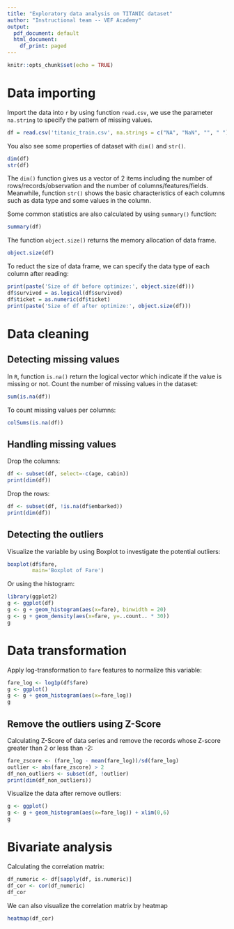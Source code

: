 ```yaml
---
title: "Exploratory data analysis on TITANIC dataset"
author: "Instructional team -- VEF Academy"
output:
  pdf_document: default
  html_document:
    df_print: paged
---
```


```r
knitr::opts_chunk$set(echo = TRUE)
```

# Data importing

Import the data into `r` by using function `read.csv`, we use the parameter `na.string` to specify the pattern of missing values.
```r
df = read.csv('titanic_train.csv', na.strings = c("NA", "NaN", "", " "))
```

You also see some properties of dataset with `dim()` and `str()`.
```r
dim(df)
str(df)
```

The `dim()` function gives us a vector of 2 items including the number of rows/records/observation and the number of columns/features/fields. Meanwhile, function `str()` shows the basic characteristics of each columns such as data type and some values in the column. 

Some common statistics are also calculated by using `summary()` function:
```r
summary(df)
```

The function `object.size()` returns the memory allocation of data frame. 
```r
object.size(df)
```

To reduct the size of data frame, we can specify the data type of each column after reading:
```r
print(paste('Size of df before optimize:', object.size(df)))
df$survived = as.logical(df$survived)
df$ticket = as.numeric(df$ticket)
print(paste('Size of df after optimize:', object.size(df)))
```


# Data cleaning
## Detecting missing values
In `R`, function `is.na()` return the logical vector which indicate if the value is missing or not.
Count the number of missing values in the dataset:
```r
sum(is.na(df))
```
To count missing values per columns:
```r
colSums(is.na(df))
```

## Handling missing values
Drop the columns:
```r
df <- subset(df, select=-c(age, cabin))
print(dim(df))
```

Drop the rows:
```r
df <- subset(df, !is.na(df$embarked))
print(dim(df))
```


## Detecting the outliers
Visualize the variable by using Boxplot to investigate the potential outliers:
```r
boxplot(df$fare,
        main='Boxplot of Fare')
```

Or using the histogram:
```r
library(ggplot2)
g <- ggplot(df)
g <- g + geom_histogram(aes(x=fare), binwidth = 20)
g <- g + geom_density(aes(x=fare, y=..count.. * 30))
g

```

# Data transformation

Apply log-transformation to `fare` features to normalize this variable:

```r
fare_log <- log1p(df$fare)
g <- ggplot()
g <- g + geom_histogram(aes(x=fare_log))
g
```

## Remove the outliers using Z-Score
Calculating Z-Score of data series and remove the records whose Z-score greater than 2 or less than -2:
```r
fare_zscore <- (fare_log - mean(fare_log))/sd(fare_log)
outlier <- abs(fare_zscore) > 2
df_non_outliers <- subset(df, !outlier)
print(dim(df_non_outliers))
```

Visualize the data after remove outliers:
```r
g <- ggplot()
g <- g + geom_histogram(aes(x=fare_log)) + xlim(0,6)
g
```

# Bivariate analysis
Calculating the correlation matrix:

```r
df_numeric <- df[sapply(df, is.numeric)]
df_cor <- cor(df_numeric)
df_cor
```
We can also visualize the correlation matrix by heatmap
```r
heatmap(df_cor)
```

